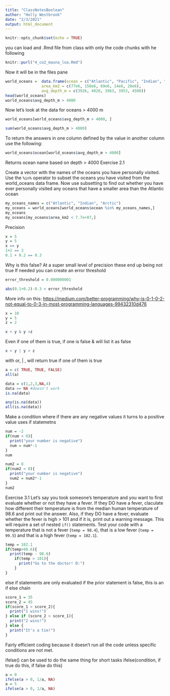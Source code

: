 ```yaml
---
title: "ClassNotesBoolean"
author: "Holly Westbrook"
date: "2/3/2021"
output: html_document
---
```


```r
knitr::opts_chunk$set(echo = TRUE)
```

you can load and .Rmd file from class with only the code chunks with he following

```r
knitr::purl("4_co2_mauna_loa.Rmd")
```
Now it will be in the files pane

```r
world_oceans =  data.frame(ocean = c("Atlantic", "Pacific", "Indian", "Arctic", "Southern"),
                area_km2 = c(77e6, 156e6, 69e6, 14e6, 20e6),
                avg_depth_m = c(3926, 4028, 3963, 3953, 4500))
head(world_oceans)
world_oceans$avg_depth_m > 4000
```
Now let's look at the data for oceans > 4000 m
```r
world_oceans[world_oceans$avg_depth_m > 4000, ]

sum(world_oceans$avg_depth_m > 4000)
```
To return the answers in one column defined by the value in another column use the following:

``` r
world_oceans$ocean[world_oceans$avg_depth_m > 4000]

```
Returns ocean name based on depth > 4000
Exercise 2.1

Create a vector with the names of the oceans you have personally visited. Use the `%in%` operator to subset the oceans you have visited from the world_oceans data frame. Now use subsetting to find out whether you have ever personally visited any oceans that have a smaller area than the Atlantic ocean
``` r
my_oceans_names = c("Atlantic", "Indian", "Arctic")
my_oceans = world_oceans[world_oceans$ocean %in% my_oceans_names,]
my_oceans
my_oceans[my_oceans$area_km2 < 7.7e+07,]
```

Precision
```r
x = 5
y = 5
x == y
1+2 == 3
0.1 + 0.2 == 0.3
```
Why is this false?
At a super small level of precision these end up being not true
If needed you can create an error threshold

```r
error_threshold = 0.000000001

abs(0.1+0.2)-0.3 < error_threshold
```
More info on this:
<https://medium.com/better-programming/why-is-0-1-0-2-not-equal-to-0-3-in-most-programming-languages-99432310d476>

```r
x = 10
y = 5
z = 2

x < y & y >z
```
Even if one of them is true, if one is false & will list it as false

```r
x < y | y > z
```
with or, | , will return true if one of them is true

```r
a = c( TRUE, TRUE, FALSE)
all(a)

data = c(1,2,3,NA,4)
data == NA #doesn't work
is.na(data)

any(is.na(data))
all(is.na(data))
```
Make a condition where if there are any negative values it turns to a positive value
uses if statemetns
```r
num = -2
if(num < 0){
  print("your number is negative")
  num = num*-1
}
num

num2 = 8
if(num2 < 0){
  print("your number is negative")
  num2 = num2*-1
}
num2
```
Exercise 3.1
Let's say you took someone's temperature and you want to first evaluate whether or not they have a fever. If they DO have a fever, claculate how different their temperature is from the median human temperature of 98.6 and print out the answer. Also, if they DO have a fever, evaluate whether the fever is high > 101 and if it is, print out a warning message. This will require a set of nested `if()` statements. Test your code with a temperature that is not a fever (`temp = 98.4`), that is a low fever (`temp = 99.5`) and that is a high fever (`temp = 102.1`).

```r
temp = 102.1
if(temp>98.6){
  print(temp - 98.6)
    if(temp > 101){
      print("Go to the doctor! D:")
    }
}
```
else if statements are only evaluated if the prior statement is false, this is an if else chain
```r
score_1 = 35
score_2 = 45
if(score_1 > score_2){
  print("1 wins!")
} else if (score_2 > score_1){
  print("2 wins!")
} else {
  print("It's a tie!")
}
```
Fairly efficient coding because it doesn't run all the code unless specific conditions are not met.

ifelse() can be used to do the same thing for short tasks
ifelse(condition, if true do this, if false do this)
```r
a = 0
ifelse(a > 0, 1/a, NA)
a = 5
ifelse(a > 0, 1/a, NA)

```
